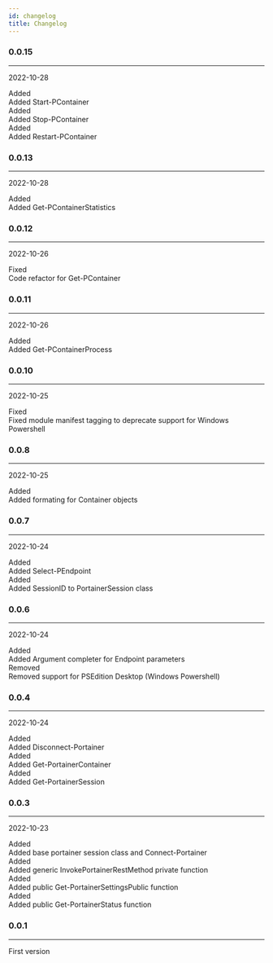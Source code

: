 ```yaml
---
id: changelog
title: Changelog
---
```



### 0.0.15
___
2022-10-28

<div class="container">
<div class="row">
<div class="col col--2"><span class="badge badge--success">Added</span></div>
<div class="col">Added Start-PContainer</div>
</div>
<div class="row">
<div class="col col--2"><span class="badge badge--success">Added</span></div>
<div class="col">Added Stop-PContainer</div>
</div>
<div class="row">
<div class="col col--2"><span class="badge badge--success">Added</span></div>
<div class="col">Added Restart-PContainer</div>
</div>
</div>


### 0.0.13
___
2022-10-28

<div class="container">
<div class="row">
<div class="col col--2"><span class="badge badge--success">Added</span></div>
<div class="col">Added Get-PContainerStatistics</div>
</div>
</div>


### 0.0.12
___
2022-10-26

<div class="container">
<div class="row">
<div class="col col--2"><span class="badge badge--info">Fixed</span></div>
<div class="col">Code refactor for Get-PContainer</div>
</div>
</div>


### 0.0.11
___
2022-10-26

<div class="container">
<div class="row">
<div class="col col--2"><span class="badge badge--success">Added</span></div>
<div class="col">Added Get-PContainerProcess</div>
</div>
</div>


### 0.0.10
___
2022-10-25

<div class="container">
<div class="row">
<div class="col col--2"><span class="badge badge--info">Fixed</span></div>
<div class="col">Fixed module manifest tagging to deprecate support for Windows Powershell</div>
</div>
</div>


### 0.0.8
___
2022-10-25

<div class="container">
<div class="row">
<div class="col col--2"><span class="badge badge--success">Added</span></div>
<div class="col">Added formating for Container objects</div>
</div>
</div>


### 0.0.7
___
2022-10-24

<div class="container">
<div class="row">
<div class="col col--2"><span class="badge badge--success">Added</span></div>
<div class="col">Added Select-PEndpoint</div>
</div>
<div class="row">
<div class="col col--2"><span class="badge badge--success">Added</span></div>
<div class="col">Added SessionID to PortainerSession class</div>
</div>
</div>


### 0.0.6
___
2022-10-24

<div class="container">
<div class="row">
<div class="col col--2"><span class="badge badge--success">Added</span></div>
<div class="col">Added Argument completer for Endpoint parameters</div>
</div>
<div class="row">
<div class="col col--2"><span class="badge badge--warning">Removed</span></div>
<div class="col">Removed support for PSEdition Desktop (Windows Powershell)</div>
</div>
</div>


### 0.0.4
___
2022-10-24

<div class="container">
<div class="row">
<div class="col col--2"><span class="badge badge--success">Added</span></div>
<div class="col">Added Disconnect-Portainer</div>
</div>
<div class="row">
<div class="col col--2"><span class="badge badge--success">Added</span></div>
<div class="col">Added Get-PortainerContainer</div>
</div>
<div class="row">
<div class="col col--2"><span class="badge badge--success">Added</span></div>
<div class="col">Added Get-PortainerSession</div>
</div>
</div>


### 0.0.3
___
2022-10-23

<div class="container">
<div class="row">
<div class="col col--2"><span class="badge badge--success">Added</span></div>
<div class="col">Added base portainer session class and Connect-Portainer</div>
</div>
<div class="row">
<div class="col col--2"><span class="badge badge--success">Added</span></div>
<div class="col">Added generic InvokePortainerRestMethod private function</div>
</div>
<div class="row">
<div class="col col--2"><span class="badge badge--success">Added</span></div>
<div class="col">Added public Get-PortainerSettingsPublic function</div>
</div>
<div class="row">
<div class="col col--2"><span class="badge badge--success">Added</span></div>
<div class="col">Added public Get-PortainerStatus function</div>
</div>
</div>


### 0.0.1
___


<div class="container">
<div class="row">
<div class="col">First version</div>
</div>
</div>

